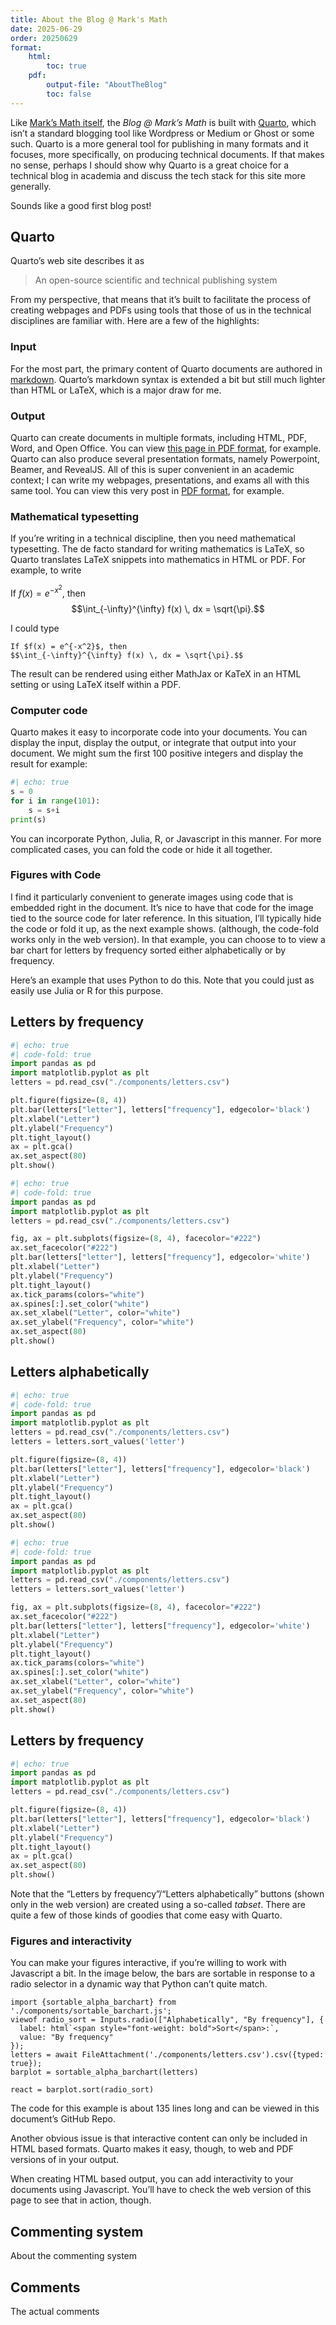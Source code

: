 ```yaml
---
title: About the Blog @ Mark's Math
date: 2025-06-29
order: 20250629
format:
    html: 
        toc: true
    pdf:
        output-file: "AboutTheBlog"
        toc: false
---
```


Like [Mark's Math itself](https://marksmath.org/), the *Blog @ Mark's Math* is built with [Quarto](https://quarto.org), which isn't a standard blogging tool like Wordpress or Medium or Ghost or some such. Quarto is a more general tool for publishing in many formats and it focuses, more specifically, on producing technical documents. If that makes no sense, perhaps I should show why Quarto is a great choice for a technical blog in academia and discuss the tech stack for this site more generally.

Sounds like a good first blog post!

## Quarto 

Quarto's web site describes it as 

> An open-source scientific and technical publishing system

From my perspective, that means that it's built to facilitate the process of creating webpages and PDFs using tools that those of us in the technical disciplines are familiar with. Here are a few of the highlights:

### Input 

For the most part, the primary content of Quarto documents are authored in [markdown](https://en.wikipedia.org/wiki/Markdown). Quarto's markdown syntax is extended a bit but still much lighter than HTML or LaTeX, which is a major draw for me.

### Output 

Quarto can create documents in multiple formats, including HTML, PDF, Word, and Open Office. You can view [this page in PDF format](AboutTheBlog.pdf), for example. Quarto can also produce several presentation formats, namely Powerpoint, Beamer, and RevealJS. All of this is super convenient in an academic context; I can write my webpages, presentations, and exams all with this same tool. You can view this very post in [PDF format](AboutTheBlog.pdf), for example. 

### Mathematical typesetting 

If you're writing in a technical discipline, then you need mathematical typesetting. The de facto standard for writing mathematics is LaTeX, so Quarto translates LaTeX snippets into mathematics in HTML or PDF. For example, to write

If $f(x) = e^{-x^2}$, then 
$$\int_{-\infty}^{\infty} f(x) \, dx = \sqrt{\pi}.$$

I could type

    If $f(x) = e^{-x^2}$, then 
    $$\int_{-\infty}^{\infty} f(x) \, dx = \sqrt{\pi}.$$


The result can be rendered using either MathJax or KaTeX in an HTML setting or using LaTeX itself within a PDF.

### Computer code 

Quarto makes it easy to incorporate code into your documents. You can display the input, display the output, or integrate that output into your document. We might sum the first 100 positive integers and display the result for example: 

```python
#| echo: true 
s = 0
for i in range(101):
    s = s+i 
print(s)
```

You can incorporate Python, Julia, R, or Javascript in this manner. For more complicated cases, you can fold the code or hide it all together.

### Figures with Code 

I find it particularly convenient to generate images using code that is embedded right in the document. It's nice to have that code for the image tied to the source code for later reference. In this situation, I'll typically hide the code or fold it up, as the next example shows[.]{.content-visible when-format="html"} [(although, the code-fold works only in the web version).]{.content-visible when-format="pdf"} In that example, you can choose to to view a bar chart for letters by frequency sorted either alphabetically or by frequency.

Here's an example that uses Python to do this. Note that you could just as easily use Julia or R for this purpose.

:::{.content-visible when-format="html"}
::::: {.panel-tabset}
## Letters by frequency

::::::: {.light-content}
```python
#| echo: true
#| code-fold: true
import pandas as pd
import matplotlib.pyplot as plt
letters = pd.read_csv("./components/letters.csv")

plt.figure(figsize=(8, 4))
plt.bar(letters["letter"], letters["frequency"], edgecolor='black')
plt.xlabel("Letter")
plt.ylabel("Frequency")
plt.tight_layout()
ax = plt.gca()
ax.set_aspect(80)
plt.show()
```
:::::::

::::::: {.dark-content}
```python
#| echo: true
#| code-fold: true
import pandas as pd
import matplotlib.pyplot as plt
letters = pd.read_csv("./components/letters.csv")

fig, ax = plt.subplots(figsize=(8, 4), facecolor="#222")
ax.set_facecolor("#222")
plt.bar(letters["letter"], letters["frequency"], edgecolor='white')
plt.xlabel("Letter")
plt.ylabel("Frequency")
plt.tight_layout()
ax.tick_params(colors="white") 
ax.spines[:].set_color("white")
ax.set_xlabel("Letter", color="white")
ax.set_ylabel("Frequency", color="white")
ax.set_aspect(80)
plt.show()
```
:::::::

## Letters alphabetically 

::::::: {.light-content}
```python
#| echo: true
#| code-fold: true
import pandas as pd
import matplotlib.pyplot as plt
letters = pd.read_csv("./components/letters.csv")
letters = letters.sort_values('letter')

plt.figure(figsize=(8, 4))
plt.bar(letters["letter"], letters["frequency"], edgecolor='black')
plt.xlabel("Letter")
plt.ylabel("Frequency")
plt.tight_layout()
ax = plt.gca()
ax.set_aspect(80)
plt.show()
```
:::::::
::::::: {.dark-content}
```python
#| echo: true
#| code-fold: true
import pandas as pd
import matplotlib.pyplot as plt
letters = pd.read_csv("./components/letters.csv")
letters = letters.sort_values('letter')

fig, ax = plt.subplots(figsize=(8, 4), facecolor="#222")
ax.set_facecolor("#222")
plt.bar(letters["letter"], letters["frequency"], edgecolor='white')
plt.xlabel("Letter")
plt.ylabel("Frequency")
plt.tight_layout()
ax.tick_params(colors="white") 
ax.spines[:].set_color("white")
ax.set_xlabel("Letter", color="white")
ax.set_ylabel("Frequency", color="white")
ax.set_aspect(80)
plt.show()
```
:::::::
:::::
:::

:::{.content-visible when-format="pdf"}
## Letters by frequency

```python
#| echo: true
import pandas as pd
import matplotlib.pyplot as plt
letters = pd.read_csv("./components/letters.csv")

plt.figure(figsize=(8, 4))
plt.bar(letters["letter"], letters["frequency"], edgecolor='black')
plt.xlabel("Letter")
plt.ylabel("Frequency")
plt.tight_layout()
ax = plt.gca()
ax.set_aspect(80)
plt.show()
```
:::

Note that the "Letters by frequency"/"Letters alphabetically" buttons (shown only in the web version) are created using a so-called *tabset*. There are quite a few of those kinds of goodies that come easy with Quarto.

### Figures and interactivity

::: {.content-visible when-format="html"}
You can make your figures interactive, if you're willing to work with Javascript a bit. In the image below, the bars are sortable in response to a radio selector in a dynamic way that Python can't quite match.

```ojs
import {sortable_alpha_barchart} from './components/sortable_barchart.js';
viewof radio_sort = Inputs.radio(["Alphabetically", "By frequency"], {
  label: html`<span style="font-weight: bold">Sort</span>:`,
  value: "By frequency"
});
letters = await FileAttachment('./components/letters.csv').csv({typed: true});
barplot = sortable_alpha_barchart(letters)
```
```ojs
react = barplot.sort(radio_sort)
```

The code for this example is about 135 lines long and can be viewed in this document's GitHub Repo.

Another obvious issue is that interactive content can only be included in HTML based formats. Quarto makes it easy, though, to web and PDF versions of in your output.
:::

::: {.content-visible when-format="pdf"}
When creating HTML based output, you can add interactivity to your documents using Javascript. You'll have to check the web version of this page to see that in action, though.
:::

## Commenting system 

About the commenting system

## Comments

The actual comments
